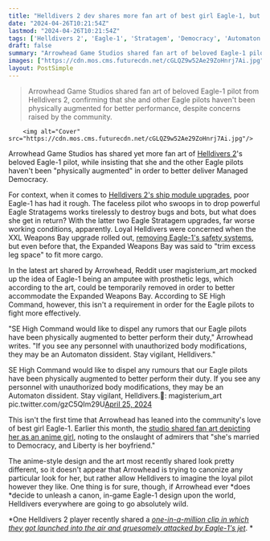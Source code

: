 ```yaml
---
title: "Helldivers 2 dev shares more fan art of best girl Eagle-1, but insists that she hasn't been 'physically augmented to better perform their duty'"
date: "2024-04-26T10:21:54Z"
lastmod: "2024-04-26T10:21:54Z"
tags: ['Helldivers 2', 'Eagle-1', 'Stratagem', 'Democracy', 'Automaton', 'Anime', 'Helldivers']
draft: false
summary: "Arrowhead Game Studios shared fan art of beloved Eagle-1 pilot from Helldivers 2, confirming that she and other Eagle pilots haven't been physically augmented for better performance, despite concerns raised by the community."
images: ["https://cdn.mos.cms.futurecdn.net/cGLQZ9w52Ae29ZoHnrj7Ai.jpg"]
layout: PostSimple
---
```

> Arrowhead Game Studios shared fan art of beloved Eagle-1 pilot from Helldivers 2, confirming that she and other Eagle pilots haven't been physically augmented for better performance, despite concerns raised by the community.


        <img alt="Cover" src="https://cdn.mos.cms.futurecdn.net/cGLQZ9w52Ae29ZoHnrj7Ai.jpg"/>
        
Arrowhead Game Studios has shared yet more fan art of [<u>Helldivers 2</u>](https://www.gamesradar.com/helldivers-2-guide/)'s beloved Eagle-1 pilot, while insisting that she and the other Eagle pilots haven't been "physically augmented" in order to better deliver Managed Democracy.

For context, when it comes to [<u>Helldivers 2's ship module upgrades</u>](https://www.gamesradar.com/helldivers-2-ship-modules/), poor Eagle-1 has had it rough. The faceless pilot who swoops in to drop powerful Eagle Stratagems works tirelessly to destroy bugs and bots, but what does she get in return? With the latter two Eagle Stratagem upgrades, far worse working conditions, apparently. Loyal Helldivers were concerned when the XXL Weapons Bay upgrade rolled out, [<u>removing Eagle-1's safety systems</u>](https://www.gamesradar.com/in-helldivers-2s-clearest-are-we-the-baddies-moment-yet-players-can-remove-safety-systems-protecting-the-communitys-favorite-character-just-to-buff-stratagems/), but even before that, the Expanded Weapons Bay was said to "trim excess leg space" to fit more cargo.

In the latest art shared by Arrowhead, Reddit user magisterium_art mocked up the idea of Eagle-1 being an amputee with prosthetic legs, which according to the art, could be temporarily removed in order to better accommodate the Expanded Weapons Bay. According to SE High Command, however, this isn't a requirement in order for the Eagle pilots to fight more effectively. 

"SE High Command would like to dispel any rumors that our Eagle pilots have been physically augmented to better perform their duty," Arrowhead writes. "If you see any personnel with unauthorized body modifications, they may be an Automaton dissident. Stay vigilant, Helldivers."

SE High Command would like to dispel any rumours that our Eagle pilots have been physically augmented to better perform their duty. If you see any personnel with unauthorized body modifications, they may be an Automaton dissident. Stay vigilant, Helldivers.📎: magisterium_art pic.twitter.com/gzC5QIm29U[April 25, 2024](https://twitter.com/helldivers2/status/1783607755485360461)

This isn't the first time that Arrowhead has leaned into the community's love of best girl Eagle-1. Earlier this month, the [<u>studio shared fan art depicting her as an anime girl</u>](https://www.gamesradar.com/helldivers-2-dev-shares-fan-art-declaring-community-favorite-character-is-an-anime-girl-married-to-democracy-smitten-players-immediately-decide-theyre-democracy-now/), noting to the onslaught of admirers that "she's married to Democracy, and Liberty is her boyfriend." 

The anime-style design and the art most recently shared look pretty different, so it doesn't appear that Arrowhead is trying to canonize any particular look for her, but rather allow Helldivers to imagine the loyal pilot however they like. One thing is for sure, though, if Arrowhead ever *does *decide to unleash a canon, in-game Eagle-1 design upon the world, Helldivers everywhere are going to go absolutely wild. 

*One Helldivers 2 player recently shared a *[<u><em>one-in-a-million clip in which they got launched into the air and gruesomely attacked by Eagle-1's jet</em></u>](https://www.gamesradar.com/games/third-person-shooter/in-a-one-in-a-million-clip-helldivers-2-fan-favorite-eagle-1-gets-gruesome-payback-for-the-safety-measures-we-cut-to-buff-our-stratagems/)*. *
        
